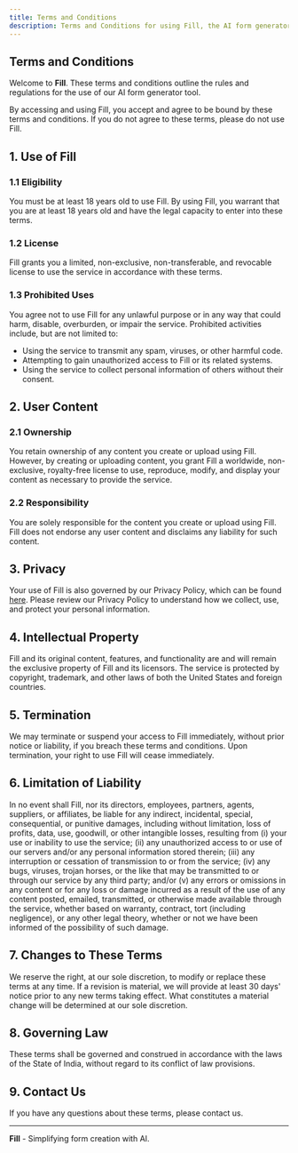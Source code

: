 ```yaml
---
title: Terms and Conditions
description: Terms and Conditions for using Fill, the AI form generator.
---
```


## Terms and Conditions

Welcome to **Fill**. These terms and conditions outline the rules and regulations for the use of our AI form generator tool.

By accessing and using Fill, you accept and agree to be bound by these terms and conditions. If you do not agree to these terms, please do not use Fill.

## 1. Use of Fill

### 1.1 Eligibility
You must be at least 18 years old to use Fill. By using Fill, you warrant that you are at least 18 years old and have the legal capacity to enter into these terms.

### 1.2 License
Fill grants you a limited, non-exclusive, non-transferable, and revocable license to use the service in accordance with these terms.

### 1.3 Prohibited Uses
You agree not to use Fill for any unlawful purpose or in any way that could harm, disable, overburden, or impair the service. Prohibited activities include, but are not limited to:

- Using the service to transmit any spam, viruses, or other harmful code.
- Attempting to gain unauthorized access to Fill or its related systems.
- Using the service to collect personal information of others without their consent.

## 2. User Content

### 2.1 Ownership
You retain ownership of any content you create or upload using Fill. However, by creating or uploading content, you grant Fill a worldwide, non-exclusive, royalty-free license to use, reproduce, modify, and display your content as necessary to provide the service.

### 2.2 Responsibility
You are solely responsible for the content you create or upload using Fill. Fill does not endorse any user content and disclaims any liability for such content.

## 3. Privacy

Your use of Fill is also governed by our Privacy Policy, which can be found [here](/privacy). Please review our Privacy Policy to understand how we collect, use, and protect your personal information.

## 4. Intellectual Property

Fill and its original content, features, and functionality are and will remain the exclusive property of Fill and its licensors. The service is protected by copyright, trademark, and other laws of both the United States and foreign countries.

## 5. Termination

We may terminate or suspend your access to Fill immediately, without prior notice or liability, if you breach these terms and conditions. Upon termination, your right to use Fill will cease immediately.

## 6. Limitation of Liability

In no event shall Fill, nor its directors, employees, partners, agents, suppliers, or affiliates, be liable for any indirect, incidental, special, consequential, or punitive damages, including without limitation, loss of profits, data, use, goodwill, or other intangible losses, resulting from (i) your use or inability to use the service; (ii) any unauthorized access to or use of our servers and/or any personal information stored therein; (iii) any interruption or cessation of transmission to or from the service; (iv) any bugs, viruses, trojan horses, or the like that may be transmitted to or through our service by any third party; and/or (v) any errors or omissions in any content or for any loss or damage incurred as a result of the use of any content posted, emailed, transmitted, or otherwise made available through the service, whether based on warranty, contract, tort (including negligence), or any other legal theory, whether or not we have been informed of the possibility of such damage.

## 7. Changes to These Terms

We reserve the right, at our sole discretion, to modify or replace these terms at any time. If a revision is material, we will provide at least 30 days' notice prior to any new terms taking effect. What constitutes a material change will be determined at our sole discretion.

## 8. Governing Law

These terms shall be governed and construed in accordance with the laws of the State of India, without regard to its conflict of law provisions.

## 9. Contact Us

If you have any questions about these terms, please contact us.

---

**Fill** - Simplifying form creation with AI.
